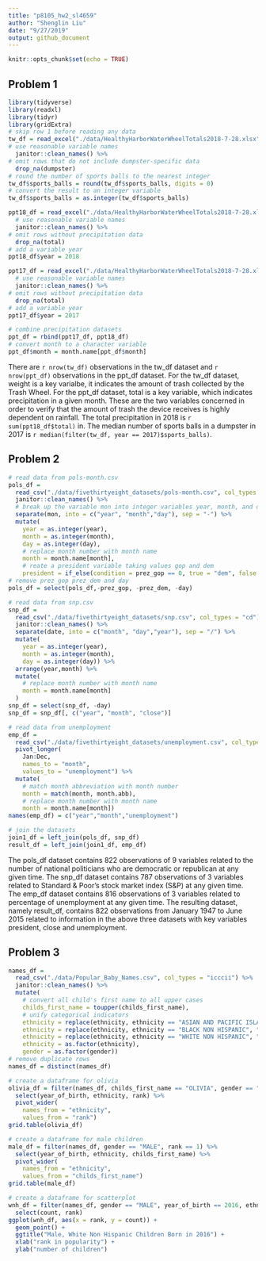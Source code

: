 ```yaml
---
title: "p8105_hw2_sl4659"
author: "Shenglin Liu"
date: "9/27/2019"
output: github_document
---
```


```r
knitr::opts_chunk$set(echo = TRUE)
```

## Problem 1

```r
library(tidyverse)
library(readxl)
library(tidyr)
library(gridExtra)
# skip row 1 before reading any data
tw_df = read_excel("./data/HealthyHarborWaterWheelTotals2018-7-28.xlsx", sheet = 1, range = "A2:N338") %>%
# use reasonable variable names
  janitor::clean_names() %>%
# omit rows that do not include dumpster-specific data  
  drop_na(dumpster)
# round the number of sports balls to the nearest integer
tw_df$sports_balls = round(tw_df$sports_balls, digits = 0)
# convert the result to an integer variable
tw_df$sports_balls = as.integer(tw_df$sports_balls)

ppt18_df = read_excel("./data/HealthyHarborWaterWheelTotals2018-7-28.xlsx", sheet = 3, range = "A2:B14") %>%
  # use reasonable variable names
  janitor::clean_names() %>%
# omit rows without precipitation data  
  drop_na(total)
# add a variable year
ppt18_df$year = 2018

ppt17_df = read_excel("./data/HealthyHarborWaterWheelTotals2018-7-28.xlsx", sheet = 4, range = "A2:B14") %>%
  # use reasonable variable names
  janitor::clean_names() %>%
# omit rows without precipitation data  
  drop_na(total)
# add a variable year
ppt17_df$year = 2017

# combine precipitation datasets 
ppt_df = rbind(ppt17_df, ppt18_df)
# convert month to a character variable
ppt_df$month = month.name[ppt_df$month]
```

There are `r nrow(tw_df)` observations in the tw_df dataset and `r nrow(ppt_df)` observations in the ppt_df dataset. For the tw_df dataset, weight is a key varialbe, it indicates the amount of trash collected by the Trash Wheel. For the ppt_df dataset, total is a key variable, which indicates precipitation in a given month. These are the two variables concerned in order to verify that the amount of trash the device receives is highly dependent on rainfall. The total precipitation in 2018 is `r sum(ppt18_df$total)` in. The median number of sports balls in a dumpster in 2017 is `r median(filter(tw_df, year == 2017)$sports_balls)`.

## Problem 2
```r
# read data from pols-month.csv
pols_df = 
  read_csv("./data/fivethirtyeight_datasets/pols-month.csv", col_types = "cdddddddd") %>%
  janitor::clean_names() %>%
  # break up the variable mon into integer variables year, month, and day
  separate(mon, into = c("year", "month","day"), sep = "-") %>%
  mutate(
    year = as.integer(year),
    month = as.integer(month),
    day = as.integer(day),
    # replace month number with month name
    month = month.name[month],
    # reate a president variable taking values gop and dem
    president = if_else(condition = prez_gop == 0, true = "dem", false = "gop"))
# remove prez_gop prez_dem and day
pols_df = select(pols_df,-prez_gop, -prez_dem, -day)

# read data from snp.csv
snp_df = 
  read_csv("./data/fivethirtyeight_datasets/snp.csv", col_types = "cd") %>%
  janitor::clean_names() %>%
  separate(date, into = c("month", "day","year"), sep = "/") %>%
  mutate(
    year = as.integer(year),
    month = as.integer(month),
    day = as.integer(day)) %>%
  arrange(year,month) %>%
  mutate(
    # replace month number with month name
    month = month.name[month]
  )
snp_df = select(snp_df, -day)
snp_df = snp_df[, c("year", "month", "close")]

# read data from unemployment
emp_df = 
  read_csv("./data/fivethirtyeight_datasets/unemployment.csv", col_types = "idddddddddddd") %>%
  pivot_longer(
    Jan:Dec,
    names_to = "month",
    values_to = "unemployment") %>%
  mutate(
    # match month abbreviation with month number
    month = match(month, month.abb),
    # replace month number with month name
    month = month.name[month])
names(emp_df) = c("year","month","unemployment")

# join the datasets
join1_df = left_join(pols_df, snp_df)
result_df = left_join(join1_df, emp_df)
```

The pols_df dataset contains 822 observations of 9 variables related to the number of national politicians who are democratic or republican at any given time. The snp_df dataset contains 787 observations of 3 variables related to Standard & Poor's stock market index (S&P) at any given time. The emp_df dataset contains 816 observations of 3 variables related to percentage of unemployment at any given time. The resulting dataset, namely result_df, contains 822 observations from January 1947 to June 2015 related to information in the above three datasets with key variables president, close and unemployment.

## Problem 3
```r
names_df = 
  read_csv("./data/Popular_Baby_Names.csv", col_types = "icccii") %>%
  janitor::clean_names() %>%
  mutate(
    # convert all child's first name to all upper cases
    childs_first_name = toupper(childs_first_name),
    # unify categorical indicators
    ethnicity = replace(ethnicity, ethnicity == "ASIAN AND PACIFIC ISLANDER", "ASIAN AND PACI"),
    ethnicity = replace(ethnicity, ethnicity == "BLACK NON HISPANIC", "BLACK NON HISP"),
    ethnicity = replace(ethnicity, ethnicity == "WHITE NON HISPANIC", "WHITE NON HISP"),
    ethnicity = as.factor(ethnicity),
    gender = as.factor(gender))
# remove duplicate rows
names_df = distinct(names_df)

# create a dataframe for olivia
olivia_df = filter(names_df, childs_first_name == "OLIVIA", gender == "FEMALE") %>%
  select(year_of_birth, ethnicity, rank) %>%
  pivot_wider(
    names_from = "ethnicity", 
    values_from = "rank")
grid.table(olivia_df)

# create a dataframe for male children
male_df = filter(names_df, gender == "MALE", rank == 1) %>%
  select(year_of_birth, ethnicity, childs_first_name) %>%
  pivot_wider(
    names_from = "ethnicity",
    values_from = "childs_first_name")
grid.table(male_df)

# create a dataframe for scatterplot
wnh_df = filter(names_df, gender == "MALE", year_of_birth == 2016, ethnicity == "WHITE NON HISP") %>%
  select(count, rank)
ggplot(wnh_df, aes(x = rank, y = count)) + 
  geom_point() +
  ggtitle("Male, White Non Hispanic Children Born in 2016") +
  xlab("rank in popularity") +
  ylab("number of children")
```



